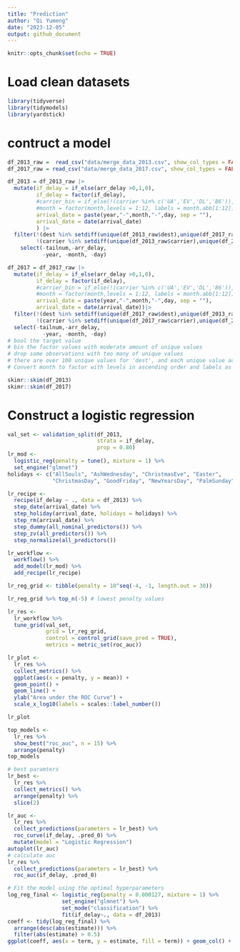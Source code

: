 ```yaml
---
title: "Prediction"
author: "Qi Yumeng"
date: "2023-12-05"
output: github_document
---
```


```r
knitr::opts_chunk$set(echo = TRUE)
```

# Load clean datasets
```r
library(tidyverse)
library(tidymodels)
library(yardstick)
```
# contruct a model 

```r
df_2013_raw =  read_csv("data/merge_data_2013.csv", show_col_types = FALSE)
df_2017_raw = read_csv("data/merge_data_2017.csv", show_col_types = FALSE)

df_2013 = df_2013_raw |>
  mutate(if_delay = if_else(arr_delay >0,1,0),
         if_delay = factor(if_delay),
         #carrier_bin = if_else(!(carrier %in% c('UA','EV','DL','B6')),'Others',carrier),
         #month = factor(month,levels = 1:12, labels = month.abb[1:12]),
         arrival_date = paste(year,"-",month,"-",day, sep = ""),
         arrival_date = date(arrival_date)
         ) |>
  filter(!(dest %in% setdiff(unique(df_2013_raw$dest),unique(df_2017_raw$dest))),
         !(carrier %in% setdiff(unique(df_2013_raw$carrier),unique(df_2017_raw$carrier)))) |>
    select(-tailnum,-arr_delay,
           -year, -month, -day) 

df_2017 = df_2017_raw |>
  mutate(if_delay = if_else(arr_delay >0,1,0),
         if_delay = factor(if_delay),
         #carrier_bin = if_else(!(carrier %in% c('UA','EV','DL','B6')),'Others',carrier),
         #month = factor(month,levels = 1:12, labels = month.abb[1:12])
         arrival_date = paste(year,"-",month,"-",day, sep = ""),
         arrival_date = date(arrival_date))|>
  filter(!(dest %in% setdiff(unique(df_2017_raw$dest),unique(df_2013_raw$dest))),
         !(carrier %in% setdiff(unique(df_2017_raw$carrier),unique(df_2013_raw$carrier)))) |>
  select(-tailnum,-arr_delay,
           -year, -month, -day) 
# bool the target value
# bin the factor values with moderate amount of unique values
# drop some observations with too many of unique values
# there are over 100 unique values for 'dest', and each unique value accounts for around 5% or less, with a relatively even distribution,with filtering approach, we keep only the destinations that appear in both datasets and remove observations that are present in only one of the datasets.
# Convert month to factor with levels in ascending order and labels as month abbreviations
```

```r
skimr::skim(df_2013)
skimr::skim(df_2017)
```

# Construct a logistic regression

```r
val_set <- validation_split(df_2013, 
                            strata = if_delay, 
                            prop = 0.80)
lr_mod <- 
  logistic_reg(penalty = tune(), mixture = 1) %>% 
  set_engine("glmnet")
holidays <- c("AllSouls", "AshWednesday", "ChristmasEve", "Easter", 
              "ChristmasDay", "GoodFriday", "NewYearsDay", "PalmSunday")

lr_recipe <- 
  recipe(if_delay ~ ., data = df_2013) %>% 
  step_date(arrival_date) %>% 
  step_holiday(arrival_date, holidays = holidays) %>% 
  step_rm(arrival_date) %>% 
  step_dummy(all_nominal_predictors()) %>% 
  step_zv(all_predictors()) %>% 
  step_normalize(all_predictors())

lr_workflow <- 
  workflow() %>% 
  add_model(lr_mod) %>% 
  add_recipe(lr_recipe)

lr_reg_grid <- tibble(penalty = 10^seq(-4, -1, length.out = 30))

lr_reg_grid %>% top_n(-5) # lowest penalty values

lr_res <- 
  lr_workflow %>% 
  tune_grid(val_set,
            grid = lr_reg_grid,
            control = control_grid(save_pred = TRUE),
            metrics = metric_set(roc_auc))

lr_plot <- 
  lr_res %>% 
  collect_metrics() %>% 
  ggplot(aes(x = penalty, y = mean)) + 
  geom_point() + 
  geom_line() + 
  ylab("Area under the ROC Curve") +
  scale_x_log10(labels = scales::label_number())

lr_plot 

top_models <-
  lr_res %>% 
  show_best("roc_auc", n = 15) %>% 
  arrange(penalty) 
top_models

# best paramters
lr_best <- 
  lr_res %>% 
  collect_metrics() %>% 
  arrange(penalty) %>% 
  slice(2)

lr_auc <- 
  lr_res %>% 
  collect_predictions(parameters = lr_best) %>% 
  roc_curve(if_delay, .pred_0) %>% 
  mutate(model = "Logistic Regression")
autoplot(lr_auc)
# calculate auc
lr_res %>% 
  collect_predictions(parameters = lr_best) %>% 
  roc_auc(if_delay, .pred_0)

# Fit the model using the optimal hyperparameters
log_reg_final <- logistic_reg(penalty = 0.000127, mixture = 1) %>%
                 set_engine("glmnet") %>%
                 set_mode("classification") %>%
                 fit(if_delay~., data = df_2013)
coeff <- tidy(log_reg_final) %>% 
  arrange(desc(abs(estimate))) %>% 
  filter(abs(estimate) > 0.5)
ggplot(coeff, aes(x = term, y = estimate, fill = term)) + geom_col() + coord_flip()


```
